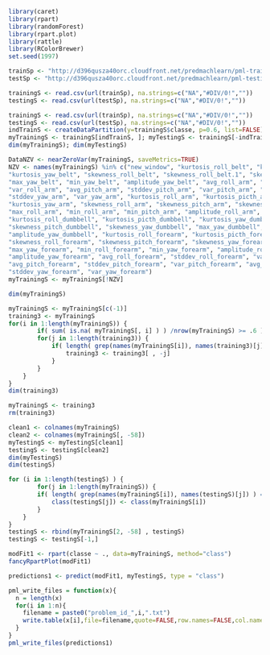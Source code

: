 ```r
library(caret)
library(rpart)
library(randomForest)
library(rpart.plot)
library(rattle)
library(RColorBrewer)
set.seed(1997)
```

```r
trainSp <- "http://d396qusza40orc.cloudfront.net/predmachlearn/pml-training.csv"
testSp <- "http://d396qusza40orc.cloudfront.net/predmachlearn/pml-testing.csv"
```

```r
trainingS <- read.csv(url(trainSp), na.strings=c("NA","#DIV/0!",""))
testingS <- read.csv(url(testSp), na.strings=c("NA","#DIV/0!",""))
```

```r
trainingS <- read.csv(url(trainSp), na.strings=c("NA","#DIV/0!",""))
testingS <- read.csv(url(testSp), na.strings=c("NA","#DIV/0!",""))
indTrainS <- createDataPartition(y=trainingS$classe, p=0.6, list=FALSE)
myTrainingS <- trainingS[indTrainS, ]; myTestingS <- trainingS[-indTrainS, ]
dim(myTrainingS); dim(myTestingS)
```
        
```r
DataNZV <- nearZeroVar(myTrainingS, saveMetrics=TRUE)
NZV <- names(myTrainingS) %in% c("new_window", "kurtosis_roll_belt", "kurtosis_picth_belt",
"kurtosis_yaw_belt", "skewness_roll_belt", "skewness_roll_belt.1", "skewness_yaw_belt",
"max_yaw_belt", "min_yaw_belt", "amplitude_yaw_belt", "avg_roll_arm", "stddev_roll_arm",
"var_roll_arm", "avg_pitch_arm", "stddev_pitch_arm", "var_pitch_arm", "avg_yaw_arm",
"stddev_yaw_arm", "var_yaw_arm", "kurtosis_roll_arm", "kurtosis_picth_arm",
"kurtosis_yaw_arm", "skewness_roll_arm", "skewness_pitch_arm", "skewness_yaw_arm",
"max_roll_arm", "min_roll_arm", "min_pitch_arm", "amplitude_roll_arm", "amplitude_pitch_arm",
"kurtosis_roll_dumbbell", "kurtosis_picth_dumbbell", "kurtosis_yaw_dumbbell", "skewness_roll_dumbbell",
"skewness_pitch_dumbbell", "skewness_yaw_dumbbell", "max_yaw_dumbbell", "min_yaw_dumbbell",
"amplitude_yaw_dumbbell", "kurtosis_roll_forearm", "kurtosis_picth_forearm", "kurtosis_yaw_forearm",
"skewness_roll_forearm", "skewness_pitch_forearm", "skewness_yaw_forearm", "max_roll_forearm",
"max_yaw_forearm", "min_roll_forearm", "min_yaw_forearm", "amplitude_roll_forearm",
"amplitude_yaw_forearm", "avg_roll_forearm", "stddev_roll_forearm", "var_roll_forearm",
"avg_pitch_forearm", "stddev_pitch_forearm", "var_pitch_forearm", "avg_yaw_forearm",
"stddev_yaw_forearm", "var_yaw_forearm")
myTrainingS <- myTrainingS[!NZV]

dim(myTrainingS)
```

```r
myTrainingS <- myTrainingS[c(-1)]
training3 <- myTrainingS 
for(i in 1:length(myTrainingS)) {
        if( sum( is.na( myTrainingS[, i] ) ) /nrow(myTrainingS) >= .6 ) { 
        for(j in 1:length(training3)) {
            if( length( grep(names(myTrainingS[i]), names(training3)[j]) ) ==1) { 
                training3 <- training3[ , -j] 
            }   
        } 
    }
}
dim(training3)
```

```r
myTrainingS <- training3
rm(training3)
```

```r
clean1 <- colnames(myTrainingS)
clean2 <- colnames(myTrainingS[, -58]) 
myTestingS <- myTestingS[clean1]
testingS <- testingS[clean2]
dim(myTestingS)
dim(testingS)
```

```r
for (i in 1:length(testingS) ) {
        for(j in 1:length(myTrainingS)) {
        if( length( grep(names(myTrainingS[i]), names(testingS)[j]) ) ==1)  {
            class(testingS[j]) <- class(myTrainingS[i])
        }      
    }      
}
testingS <- rbind(myTrainingS[2, -58] , testingS) 
testingS <- testingS[-1,]
```

```r
modFit1 <- rpart(classe ~ ., data=myTrainingS, method="class")
fancyRpartPlot(modFit1)
```

```r
predictions1 <- predict(modFit1, myTestingS, type = "class")
```


```r
pml_write_files = function(x){
  n = length(x)
  for(i in 1:n){
    filename = paste0("problem_id_",i,".txt")
    write.table(x[i],file=filename,quote=FALSE,row.names=FALSE,col.names=FALSE)
  }
}
pml_write_files(predictions1)
```


